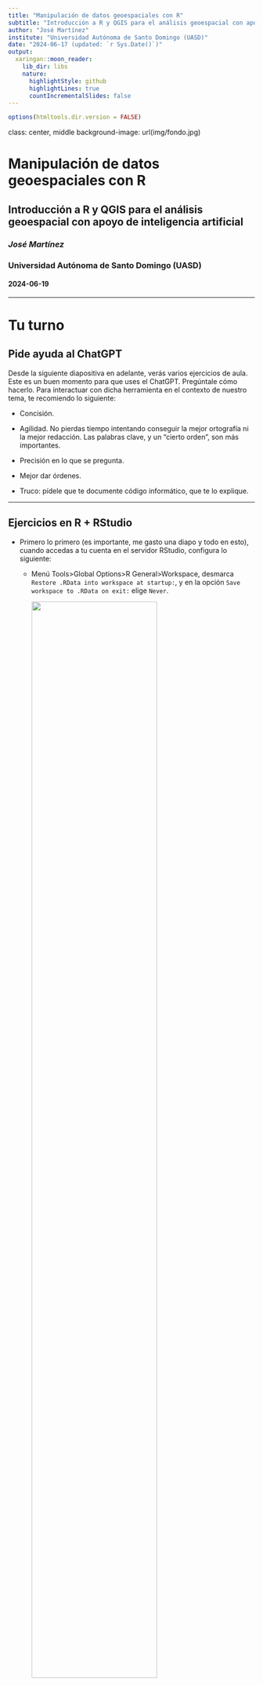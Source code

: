 ```yaml
---
title: "Manipulación de datos geoespaciales con R"
subtitle: "Introducción a R y QGIS para el análisis geoespacial con apoyo de inteligencia artificial"
author: "José Martínez"
institute: "Universidad Autónoma de Santo Domingo (UASD)"
date: "2024-06-17 (updated: `r Sys.Date()`)"
output:
  xaringan::moon_reader:
    lib_dir: libs
    nature:
      highlightStyle: github
      highlightLines: true
      countIncrementalSlides: false
---
```


```r
options(htmltools.dir.version = FALSE)
```

class: center, middle
background-image: url(img/fondo.jpg)

# Manipulación de datos geoespaciales con R
## Introducción a R y QGIS para el análisis geoespacial con apoyo de inteligencia artificial
### *José Martínez*
### Universidad Autónoma de Santo Domingo (UASD)
#### 2024-06-19

---

# Tu turno

## Pide ayuda al ChatGPT

Desde la siguiente diapositiva en adelante, verás varios ejercicios de aula. Este es un buen momento para que uses el ChatGPT. Pregúntale cómo hacerlo. Para interactuar con dicha herramienta en el contexto de nuestro tema, te recomiendo lo siguiente:

- Concisión. 

- Agilidad. No pierdas tiempo intentando conseguir la mejor ortografía ni la mejor redacción. Las palabras clave, y un "cierto orden", son más importantes. 

- Precisión en lo que se pregunta.

- Mejor dar órdenes.

- Truco: pídele que te documente código informático, que te lo explique.

---

## Ejercicios en R + RStudio

- Primero lo primero (es importante, me gasto una diapo y todo en esto), cuando accedas a tu cuenta en el servidor RStudio, configura lo siguiente:

  - Menú Tools>Global Options>R General>Workspace, desmarca `Restore .RData into workspace at startup:`, y en la opción `Save workspace to .RData on exit:` elige `Never`.
  
      <img src="img/configuracion-rstudio-importante.jpg" style="width: 75%" />
  - "Yo podía hacerlo por ti, pero preferí que lo hicieras tú, dado que para garantizar la reproducibilidad de análisis, este paso es importante". Firmado: tu administrador del servidor de programación.

---

## Ejercicios en R + RStudio (cont.)

- __Ejercicio 0. Realicemos el tutorial1__: https://geofis.shinyapps.io/tutorial1/

- __Ejercicio 1. Carga fuentes de datos ráster y vectorial (equivale al ejercicio 1 de QGIS).__

- __Ejercicio 2. Explora el SRC de capas (equivale al ejercicio 2 de QGIS).__

- __Ejercicio 3. Transforma una fuente de un SRC a otro (equivale al ejercicio 4 de QGIS).__

- __Ejercicio 4. Representa un mapa temático (equivale al ejercicio 6 de QGIS).__

- __Ejercicio 5. Realiza una unión (*join*) entre fuentes de datos geoespaciales (equivale al ejercicio 6 de QGIS).__
---

# Referencias destacadas

Bivand, R. S., Pebesma, E., & Gómez-Rubio, V. (2013). Applied Spatial Data Analysis with R. Springer New York. https://doi.org/10.1007/978-1-4614-7618-4

Olaya, V. (2020). Sistemas de Información Geográfica. https://volaya.github.io/libro-sig/

Lovelace, R., Nowosad, J., & Muenchow, J. (2019). Geocomputation with R. Chapman and Hall/CRC. https://r.geocompx.org/

Dorman, M., Graser A., Nowosad, J. & Lovelace, R. (2019). Geocomputation with Python. Chapman and Hall/CRC. https://py.geocompx.org/
